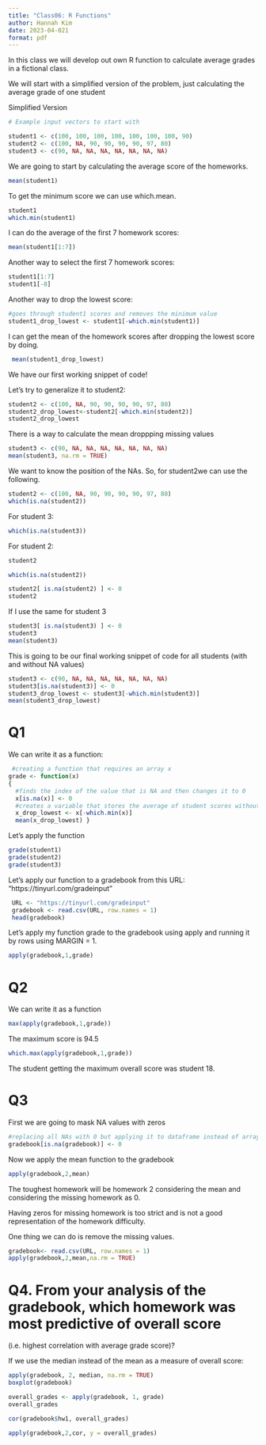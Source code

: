 ```yaml
---
title: "Class06: R Functions"
author: Hannah Kim 
date: 2023-04-021
format: pdf
---
```


In this class we will develop out own R function to calculate average grades in a fictional class.

We will start with a simplified version of the problem, just calculating the average grade of one student

Simplified Version

```r
# Example input vectors to start with

student1 <- c(100, 100, 100, 100, 100, 100, 100, 90) 
student2 <- c(100, NA, 90, 90, 90, 90, 97, 80) 
student3 <- c(90, NA, NA, NA, NA, NA, NA, NA)
```

We are going to start by calculating the average score of the homeworks.

```r
mean(student1)
```

To get the minimum score we can use which.mean.

```r
student1 
which.min(student1)
```

I can do the average of the first 7 homework scores:

```r
mean(student1[1:7])
```

Another way to select the first 7 homework scores:

```r
student1[1:7] 
student1[-8]
```

Another way to drop the lowest score:

```r
#goes through student1 scores and removes the minimum value 
student1_drop_lowest <- student1[-which.min(student1)] 

```

I can get the mean of the homework scores after dropping the lowest score by doing.

```r
 mean(student1_drop_lowest)
```

We have our first working snippet of code!

Let's try to generalize it to student2:

```r
student2 <- c(100, NA, 90, 90, 90, 90, 97, 80) 
student2_drop_lowest<-student2[-which.min(student2)] 
student2_drop_lowest
```

There is a way to calculate the mean droppping missing values

```r
student3 <- c(90, NA, NA, NA, NA, NA, NA, NA) 
mean(student3, na.rm = TRUE)
```

We want to know the position of the NAs. So, for student2we can use the following.

```r
student2 <- c(100, NA, 90, 90, 90, 90, 97, 80) 
which(is.na(student2))
```

For student 3:

```r
which(is.na(student3))
```

For student 2:

```r
student2
```

```r
which(is.na(student2))
```

```r
student2[ is.na(student2) ] <- 0 
student2
```

If I use the same for student 3

```r
student3[ is.na(student3) ] <- 0 
student3 
mean(student3)
```

This is going to be our final working snippet of code for all students (with and without NA values)

```r
student3 <- c(90, NA, NA, NA, NA, NA, NA, NA) 
student3[is.na(student3)] <- 0 
student3_drop_lowest <- student3[-which.min(student3)] 
mean(student3_drop_lowest)

```

# Q1

We can write it as a function:

```r
 #creating a function that requires an array x 
grade <- function(x) 
{
  #finds the index of the value that is NA and then changes it to 0 
  x[is.na(x)] <- 0 
  #creates a variable that stores the average of student scores without the lowest score   
  x_drop_lowest <- x[-which.min(x)] 
  mean(x_drop_lowest) }


```

Let's apply the function

```r
grade(student1) 
grade(student2) 
grade(student3)
```

Let's apply our function to a gradebook from this URL: "https://tinyurl.com/gradeinput"

```r
 URL <- "https://tinyurl.com/gradeinput" 
 gradebook <- read.csv(URL, row.names = 1) 
 head(gradebook)
```

Let's apply my function grade to the gradebook using apply and running it by rows using MARGIN = 1.

```r
apply(gradebook,1,grade)
```

# Q2

We can write it as a function

```r
max(apply(gradebook,1,grade))
```

The maximum score is 94.5

```r
which.max(apply(gradebook,1,grade))
```

The student getting the maximum overall score was student 18.

# Q3

First we are going to mask NA values with zeros

```r
#replacing all NAs with 0 but applying it to dataframe instead of array 
gradebook[is.na(gradebook)] <- 0
```

Now we apply the mean function to the gradebook

```r
apply(gradebook,2,mean)
```

The toughest homework will be homework 2 considering the mean and considering the missing homework as 0.

Having zeros for missing homework is too strict and is not a good representation of the homework difficulty.

One thing we can do is remove the missing values.

```r
gradebook<- read.csv(URL, row.names = 1)
apply(gradebook,2,mean,na.rm = TRUE)
```

# Q4. From your analysis of the gradebook, which homework was most predictive of overall score

(i.e. highest correlation with average grade score)?

If we use the median instead of the mean as a measure of overall score:

```r
apply(gradebook, 2, median, na.rm = TRUE)
boxplot(gradebook)
```

```r
overall_grades <- apply(gradebook, 1, grade)
overall_grades
```

```r
cor(gradebook$hw1, overall_grades)
```

```r
apply(gradebook,2,cor, y = overall_grades)
```
